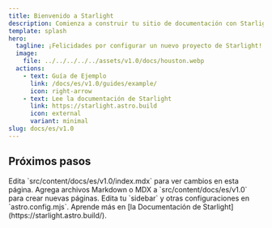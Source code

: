 ```yaml
---
title: Bienvenido a Starlight
description: Comienza a construir tu sitio de documentación con Starlight.
template: splash
hero:
  tagline: ¡Felicidades por configurar un nuevo proyecto de Starlight!
  image:
    file: ../../../../../assets/v1.0/docs/houston.webp
  actions:
    - text: Guía de Ejemplo
      link: /docs/es/v1.0/guides/example/
      icon: right-arrow
    - text: Lee la documentación de Starlight
      link: https://starlight.astro.build
      icon: external
      variant: minimal
slug: docs/es/v1.0
---
```



## Próximos pasos

<CardGrid stagger>
  <Card title="Actualizar contenido" icon="pencil">
    Edita `src/content/docs/es/v1.0/index.mdx` para ver cambios en esta página.
  </Card>

  <Card title="Agregar nuevo contenido" icon="add-document">
    Agrega archivos Markdown o MDX a `src/content/docs/es/v1.0` para crear nuevas páginas.
  </Card>

  <Card title="Configurar tu sitio" icon="setting">
    Edita tu `sidebar` y otras configuraciones en `astro.config.mjs`.
  </Card>

  <Card title="Lee la documentación" icon="open-book">
    Aprende más en [la Documentación de Starlight](https://starlight.astro.build/).
  </Card>
</CardGrid>
